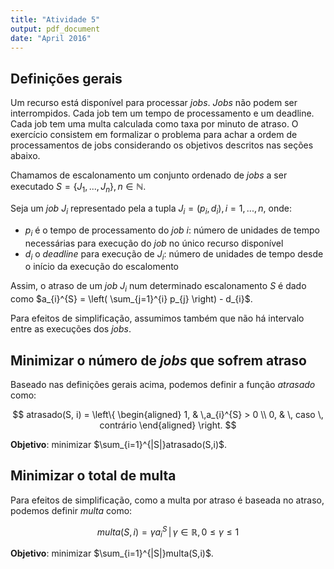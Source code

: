 ```yaml
---
title: "Atividade 5"
output: pdf_document
date: "April 2016"
---
```


## Definições gerais

Um recurso está disponível para processar *jobs*. *Jobs* não podem ser interrompidos. Cada job tem um tempo de processamento e um deadline. Cada job tem uma multa calculada como taxa por minuto de atraso. O exercício consistem em formalizar o problema para achar a ordem de processamentos de jobs considerando os objetivos descritos nas seções abaixo.

Chamamos de escalonamento um conjunto ordenado de *jobs* a ser executado $S = \{J_{1}, ..., J_{n}\} ,\, n \in \mathbb{N}$. 

Seja um *job* $J_{i}$ representado pela a tupla $J_{i}=(p_{i}, d_{i}), \, i={1, ..., n}$, onde:

* $p_{i}$ é o tempo de processamento do *job* $i$: número de unidades de tempo necessárias para execução do *job* no único recurso disponível
* $d_{i}$ o *deadline* para execução de $J_{i}$: número de unidades de tempo desde o início da execução do escalomento

Assim, o atraso de um *job* $J_{i}$ num determinado escalonamento $S$ é dado como $a_{i}^{S} = \left( \sum_{j=1}^{i} p_{j} \right) - d_{i}$.

Para efeitos de simplificação, assumimos também que não há intervalo entre as execuções dos *jobs*.

##  Minimizar o número de *jobs* que sofrem atraso

Baseado nas definições gerais acima, podemos definir a função $atrasado$ como:

$$
atrasado(S, i) = \left\{
\begin{aligned}
1, & \,a_{i}^{S} > 0  \\
0, & \, caso \, contrário
\end{aligned}
\right.
$$

**Objetivo**: minimizar $\sum_{i=1}^{|S|}atrasado(S,i)$.

## Minimizar o total de multa

Para efeitos de simplificação, como a multa por atraso é baseada no atraso, podemos definir $multa$ como:

$$
multa(S, i) = \gamma a_{i}^{S} \, | \, \gamma \in \mathbb{R},\, 0 \leq \gamma \leq 1
$$

**Objetivo**: minimizar $\sum_{i=1}^{|S|}multa(S,i)$.